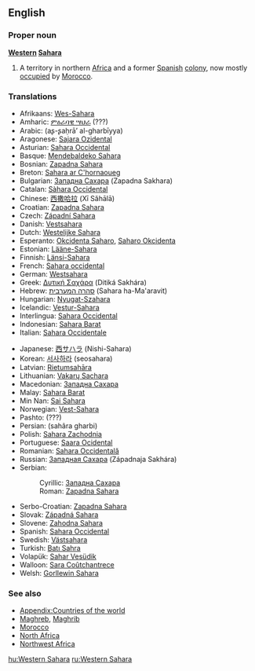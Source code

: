 {{wikipedia}}
==English==
===Proper noun===
'''[[western|Western]] [[Sahara]]'''
#A territory in northern [[Africa]] and a former [[Spain|Spanish]] [[colony]], now mostly [[occupation|occupied]] by [[Morocco]].

===Translations===
{{top}}
*Afrikaans: [[Wes-Sahara]]
*Amharic: [[ምዕራባዊ ሣህራ]] (???)
*Arabic: {{ARchar|[[الصحراء الغربية]]}} (aʂ-ʂaḥrā’ al-gharbīyya) {{f}}
*Aragonese: [[Sajara Ozidental]] {{m}}
*Asturian: [[Sahara Occidental]] {{m}}
*Basque: [[Mendebaldeko Sahara]]
*Bosnian: [[Zapadna Sahara#Bosnian|Zapadna Sahara]] {{f}}
*Breton: [[Sahara ar C'hornaoueg]]
*Bulgarian: [[Западна Сахара#Bulgarian|Западна Сахара]] (Zapadna Sakhara) {{f}}
*Catalan: [[Sàhara Occidental]] {{m}}
*Chinese: [[西撒哈拉]] (Xī Sǎhālā)
*Croatian: [[Zapadna Sahara]] {{f}}
*Czech: [[Západní Sahara]] {{m}}
*Danish: [[Vestsahara]]
*Dutch: [[Westelijke Sahara]]
*Esperanto: [[Okcidenta Saharo]], [[Saharo Okcidenta]]
*Estonian: [[Lääne-Sahara]]
*Finnish: [[Länsi-Sahara]]
*French: [[Sahara occidental]] {{m}}
*German: [[Westsahara]] {{f}}
*Greek: [[Δυτική Σαχάρα]] (Ditiká Sakhára) {{f}}
*Hebrew: [[סהרה המערבית]] (Sahara ha-Ma'aravit) {{f}}
*Hungarian: [[Nyugat-Szahara]]
*Icelandic: [[Vestur-Sahara]]
*Interlingua: [[Sahara Occidental]]
*Indonesian: [[Sahara Barat]]
*Italian: [[Sahara Occidentale]] {{m}}
{{mid}}
*Japanese: [[西サハラ]] (Nishi-Sahara)
*Korean: [[서사하라]] (seosahara)
*Latvian: [[Rietumsahāra]]
*Lithuanian: [[Vakarų Sachara]]
*Macedonian: [[Западна Сахара]] {{f}}
*Malay: [[Sahara Barat]]
*Min Nan: [[Sai Sahara]]
*Norwegian: [[Vest-Sahara]]
*Pashto: {{URchar|[[لوېديځه صحارا]]}} (???)
*Persian: {{FAchar|[[صحرای غربی]]}} (sahâra gharbi)
*Polish: [[Sahara Zachodnia]] {{f}}
*Portuguese: [[Saara Ocidental]] {{m}}
*Romanian: [[Sahara Occidentală]] {{f}}
*Russian: [[Западная Сахара]] (Západnaja Sakhára) {{f}}
*Serbian:
*:Cyrillic: [[Западна Сахара#Serbian|Западна Сахара]] {{f}}
*:Roman: [[Zapadna Sahara#Serbian|Zapadna Sahara]] {{f}}
*Serbo-Croatian: [[Zapadna Sahara]] {{f}}
*Slovak: [[Západná Sahara]] {{f}}
*Slovene: [[Zahodna Sahara]] {{f}}
*Spanish: [[Sahara Occidental]] {{m}}
*Swedish: [[Västsahara]]
*Turkish: [[Batı Sahra]]
*Volapük: [[Sahar Vesüdik]]
*Walloon: [[Sara Coûtchantrece]]
*Welsh: [[Gorllewin Sahara]]
{{bottom}}

===See also===
*[[Appendix:Countries of the world]]
*[[Maghreb]], [[Maghrib]]
*[[Morocco]]
*[[North Africa]]
*[[Northwest Africa]]

[[hu:Western Sahara]]
[[ru:Western Sahara]]